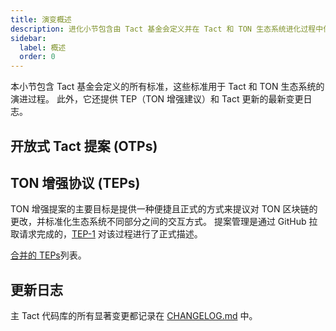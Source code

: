 ```yaml
---
title: 演变概述
description: 进化小节包含由 Tact 基金会定义并在 Tact 和 TON 生态系统进化过程中使用的所有标准
sidebar:
  label: 概述
  order: 0
---
```



本小节包含 Tact 基金会定义的所有标准，这些标准用于 Tact 和 TON 生态系统的演进过程。
此外，它还提供 TEP（TON 增强建议）和 Tact 更新的最新变更日志。

## 开放式 Tact 提案 (OTPs)

<CardGrid>
  <LinkCard
    title="OTP-001"
    href="/zh-cn/ref/evolution/otp-001"
  />
  <LinkCard
    title="OTP-002"
    href="/zh-cn/ref/evolution/otp-002"
  />
  <LinkCard
    title="OTP-003"
    href="/zh-cn/ref/evolution/otp-003"
  />
  <LinkCard
    title="OTP-004"
    href="/zh-cn/ref/evolution/otp-004"
  />
  <LinkCard
    title="OTP-005"
    href="/zh-cn/ref/evolution/otp-005"
  />
  <LinkCard
    title="OTP-006"
    href="/zh-cn/ref/evolution/otp-006"
  />
</CardGrid>

## TON 增强协议 (TEPs)

TON 增强提案的主要目标是提供一种便捷且正式的方式来提议对 TON 区块链的更改，并标准化生态系统不同部分之间的交互方式。 提案管理是通过 GitHub 拉取请求完成的，[TEP-1](https://github.com/ton-blockchain/TEPs/blob/master/text/0001-tep-lifecycle.md) 对该过程进行了正式描述。

[合并的 TEPs](https://github.com/ton-blockchain/TEPs#merged-teps)列表。

## 更新日志

主 Tact 代码库的所有显著变更都记录在 [CHANGELOG.md](https://github.com/tact-lang/tact/blob/main/CHANGELOG.md) 中。

